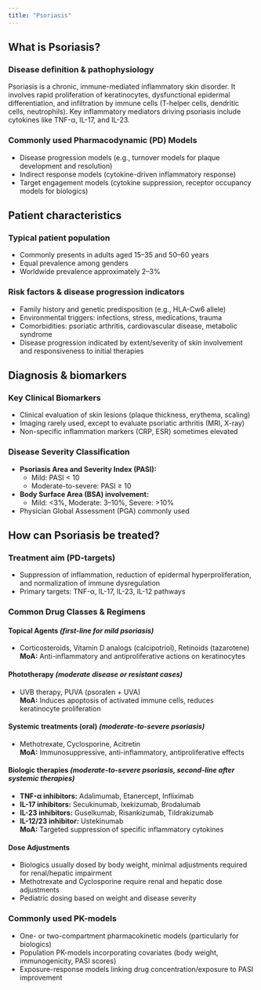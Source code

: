 ```yaml
---
title: "Psoriasis"
---
```


:::{.callout-caution title="Under construction"}
:::

## What is Psoriasis?

### Disease definition & pathophysiology

Psoriasis is a chronic, immune-mediated inflammatory skin disorder.
It involves rapid proliferation of keratinocytes, dysfunctional epidermal differentiation, and infiltration by immune cells (T-helper cells, dendritic cells, neutrophils).
Key inflammatory mediators driving psoriasis include cytokines like TNF-α, IL-17, and IL-23.

### Commonly used Pharmacodynamic (PD) Models
- Disease progression models (e.g., turnover models for plaque development and resolution)
- Indirect response models (cytokine-driven inflammatory response)
- Target engagement models (cytokine suppression, receptor occupancy models for biologics)

## Patient characteristics

### Typical patient population

- Commonly presents in adults aged 15–35 and 50–60 years
- Equal prevalence among genders
- Worldwide prevalence approximately 2–3%

### Risk factors & disease progression indicators

- Family history and genetic predisposition (e.g., HLA-Cw6 allele)
- Environmental triggers: infections, stress, medications, trauma
- Comorbidities: psoriatic arthritis, cardiovascular disease, metabolic syndrome
- Disease progression indicated by extent/severity of skin involvement and responsiveness to initial therapies

## Diagnosis & biomarkers

### Key Clinical Biomarkers

- Clinical evaluation of skin lesions (plaque thickness, erythema, scaling)
- Imaging rarely used, except to evaluate psoriatic arthritis (MRI, X-ray)
- Non-specific inflammation markers (CRP, ESR) sometimes elevated

### Disease Severity Classification

- **Psoriasis Area and Severity Index (PASI):**
  - Mild: PASI < 10  
  - Moderate-to-severe: PASI ≥ 10
- **Body Surface Area (BSA) involvement:**
  - Mild: <3%, Moderate: 3–10%, Severe: >10%
- Physician Global Assessment (PGA) commonly used

## How can Psoriasis be treated?

### Treatment aim (PD-targets)

- Suppression of inflammation, reduction of epidermal hyperproliferation, and normalization of immune dysregulation
- Primary targets: TNF-α, IL-17, IL-23, IL-12 pathways

### Common Drug Classes & Regimens

#### Topical Agents *(first-line for mild psoriasis)*

- Corticosteroids, Vitamin D analogs (calcipotriol), Retinoids (tazarotene)  
**MoA:** Anti-inflammatory and antiproliferative actions on keratinocytes

#### Phototherapy *(moderate disease or resistant cases)*

- UVB therapy, PUVA (psoralen + UVA)  
**MoA:** Induces apoptosis of activated immune cells, reduces keratinocyte proliferation

#### Systemic treatments (oral) *(moderate-to-severe psoriasis)*

- Methotrexate, Cyclosporine, Acitretin  
**MoA:** Immunosuppressive, anti-inflammatory, antiproliferative effects

#### Biologic therapies *(moderate-to-severe psoriasis, second-line after systemic therapies)*

- **TNF-α inhibitors:** Adalimumab, Etanercept, Infliximab
- **IL-17 inhibitors:** Secukinumab, Ixekizumab, Brodalumab
- **IL-23 inhibitors:** Guselkumab, Risankizumab, Tildrakizumab
- **IL-12/23 inhibitor:** Ustekinumab  
**MoA:** Targeted suppression of specific inflammatory cytokines

#### Dose Adjustments

- Biologics usually dosed by body weight, minimal adjustments required for renal/hepatic impairment
- Methotrexate and Cyclosporine require renal and hepatic dose adjustments
- Pediatric dosing based on weight and disease severity

### Commonly used PK-models

- One- or two-compartment pharmacokinetic models (particularly for biologics)
- Population PK-models incorporating covariates (body weight, immunogenicity, PASI scores)
- Exposure-response models linking drug concentration/exposure to PASI improvement
